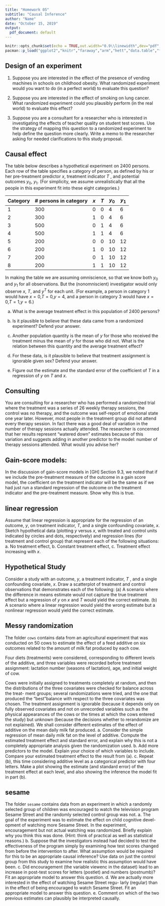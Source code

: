 ```yaml
---
title: "Homework 05"
subtitle: "Causal Inference"
author: "Name"
date: "October 15, 2019"
output:
  pdf_document: default
---
```


```r
knitr::opts_chunk$set(echo = TRUE,out.width="0.9\\linewidth",dev="pdf",fig.align  = 'center')
pacman::p_load("ggplot2","knitr","faraway","arm","hett","data.table","foreign","car","VGAM","MASS")
```


## Design of an experiment 
1. Suppose you are interested in the effect of the presence of vending machines in schools on childhood obesity. What randomized experiment would you want to do (in a perfect world) to evaluate this question?
 
2. Suppose you are interested in the effect of smoking on lung cancer. What randomized experiment could you plausibly perform (in the real world) to evaluate this effect?

3. Suppose you are a consultant for a researcher who is interested in investigating the effects of teacher quality on student test scores. Use the strategy of mapping this question to a randomized experiment to help define the question more clearly. Write a memo to the researcher asking for needed clarifications to this study proposal.

## Causal effect
The table below describes a hypothetical experiment on 2400 persons. Each row of the table specifies a category of person, as defined by his or her pre-treatment predictor $x$, treatment indicator $T$ , and potential outcomes $y_0$, $y_1$. (For simplicity, we assume unrealistically that all the people in this experiment fit into these eight categories.)

Category | $\#$ persons in category | $x$   | $T$   | $y_0$  |$y_1$  |
---------|--------------------------|-------|-------|--------|-------|
1        |                    300   |   0   |   0   |    4   |   6 
2        |                    300   |   1   |   0   |    4   |   6 
3        |                    500   |   0   |   1   |    4   |   6 
4        |                    500   |   1   |   1   |    4   |   6 
5        |                    200   |   0   |   0   |   10   |   12 
6        |                    200   |   1   |   0   |   10   |   12 
7        |                    200   |   0   |   1   |   10   |   12 
8        |                    200   |   1   |   1   |   10   |   12

In making the table we are assuming omniscience, so that we know both $y_0$ and $y_1$ for all observations. But the (nonomniscient) investigator would only observe $x$, $T$, and $y^T$ for each unit. (For example, a person in category 1 would have $x=0$,$T =0$,$y=4$, and a person in category 3 would have $x=0$,$T =1$,$y=6$.)

(a) What is the average treatment effect in this population of 2400 persons?
(b) Is it plausible to believe that these data came from a randomized experiment?
Defend your answer.
(c) Another population quantity is the mean of $y$ for those who received the
treatment minus the mean of $y$ for those who did not. What is the relation
between this quantity and the average treatment effect?
(d) For these data, is it plausible to believe that treatment assignment is ignorable
given sex? Defend your answer.

(e)  Figure out the estimate and the standard error of the coefficient of $T$ in a regression of $y$ on $T$ and $x$.

## Consulting
You are consulting for a researcher who has performed a randomized trial where the treatment was a series of 26 weekly therapy sessions, the control was no therapy, and the outcome was self-report of emotional state one year later. However, most people in the treatment group did not attend every therapy session. In fact there was a good deal of variation in the number of therapy sessions actually attended. The researcher is concerned that her results represent "watered down" estimates because of this variation and suggests adding in another predictor to the model: number of therapy sessions attended. What would you advise her?

## Gain-score models:
In the discussion of gain-score models in [GH] Section 9.3, we noted that if we include the pre-treatment measure of the outcome in a gain score model, the coefficient on the treatment indicator will be the same as if we had just run a standard regression of the outcome on the treatment indicator and the pre-treatment measure. Show why this is true.

## linear regression
Assume that linear regression is appropriate for the regression of an outcome, $y$, on treatment indicator, $T$, and a single confounding covariate, $x$. Sketch hypothetical data (plotting $y$ versus $x$, with treated and control units indicated by circles and dots, respectively) and regression lines (for treatment and control group) that represent each of the following situations:
a. No treatment effect,
b. Constant treatment effect,
c. Treatment effect increasing with $x$.

## Hypothetical Study
Consider a study with an outcome, $y$, a treatment indicator, $T$ , and a single confounding covariate, $x$. Draw a scatterplot of treatment and control observations that demonstrates each of the following:
(a) A scenario where the difference in means estimate would not capture the true treatment effect but a regression of $y$ on $x$ and $T$ would yield the correct estimate.
(b) A scenario where a linear regression would yield the wrong estimate but a nonlinear regression would yield the correct estimate.

## Messy randomization
The folder `cows` contains data from an agricultural experiment that was conducted on 50 cows to estimate the effect of a feed additive on six outcomes related to the amount of milk fat produced by each cow.  

Four diets (treatments) were considered, corresponding to different levels of the additive, and three variables were recorded before treatment assignment: lactation number (seasons of lactation), age, and initial weight of cow.

Cows were initially assigned to treatments completely at random, and then the distributions of the three covariates were checked for balance across the treat- ment groups; several randomizations were tried, and the one that produced the "best"balance with respect to the three covariates was chosen. The treatment assignment is ignorable (because it depends only on fully observed covariates and not on unrecorded variables such as the physical appearances of the cows or the times at which the cows entered the study) but unknown (because the decisions whether to rerandomize are not explained).
We shall consider different estimates of the effect of additive on the mean daily milk fat produced.
a. Consider the simple regression of mean daily milk fat on the level of additive. Compute the estimated treatment effect and standard error, and explain why this is not a completely appropriate analysis given the randomization used.
b. Add more predictors to the model. Explain your choice of which variables to include. Compare your estimated treatment effect to the result from (a).
c. Repeat (b), this time considering additive level as a categorical predictor
with four letters. Make a plot showing the estimate (and standard error) of the treatment effect at each level, and also showing the inference the model fit in part (b).

## sesame
The folder `sesame` contains data from an experiment in which a randomly selected group of children was encouraged to watch the television program Sesame Street and the randomly selected control group was not.
a. The goal of the experiment was to estimate the effect on child cognitive devel- opment of watching more Sesame Street. In the experiment, encouragement but not actual watching was randomized. Briefly explain why you think this was done. (Hint: think of practical as well as statistical reasons.)
b. Suppose that the investigators instead had decided to test the effectiveness of the program simply by examining how test scores changed from before the intervention to after. What assumption would be required for this to be an appropriate causal inference? Use data on just the control group from this study to examine how realistic this assumption would have been.
c. Did encouragement (the variable viewenc in the dataset) lead to an increase in post-test scores for letters (postlet) and numbers (postnumb)? Fit an appropriate model to answer this question.
d. We are actually more interested in the effect of watching Sesame Street regu- larly (regular) than in the effect of being encouraged to watch Sesame Street. Fit an appropriate model to answer this question.
e. Comment on which of the two previous estimates can plausibly be interpreted causally.